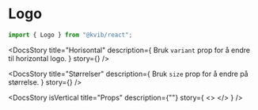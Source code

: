
<Meta of={LogoStories} />

<DocsContainer>

# Logo

```jsx
import { Logo } from "@kvib/react";
```

<Feedback component="Logo" />

<DocsStory
  title="Horisontal"
  description={
    <Text>
      Bruk <code>variant</code> prop for å endre til horizontal logo.
    </Text>
  }
  story={<Canvas of={LogoStories.LogoHorizontal} sourceState="hidden" />}
/>

<DocsStory
  title="Størrelser"
  description={
    <Text>
      Bruk <code>size</code> prop for å endre på størrelse.
    </Text>
  }
  story={<Canvas of={LogoStories.LogoSizes} sourceState="hidden" />}
/>

<DocsStory
  isVertical
  title="Props"
  description={""}
  story={
    <>
      <Canvas of={LogoStories.Preview} />
      <Controls of={LogoStories.Preview} />
    </>
  }
/>

</DocsContainer>
